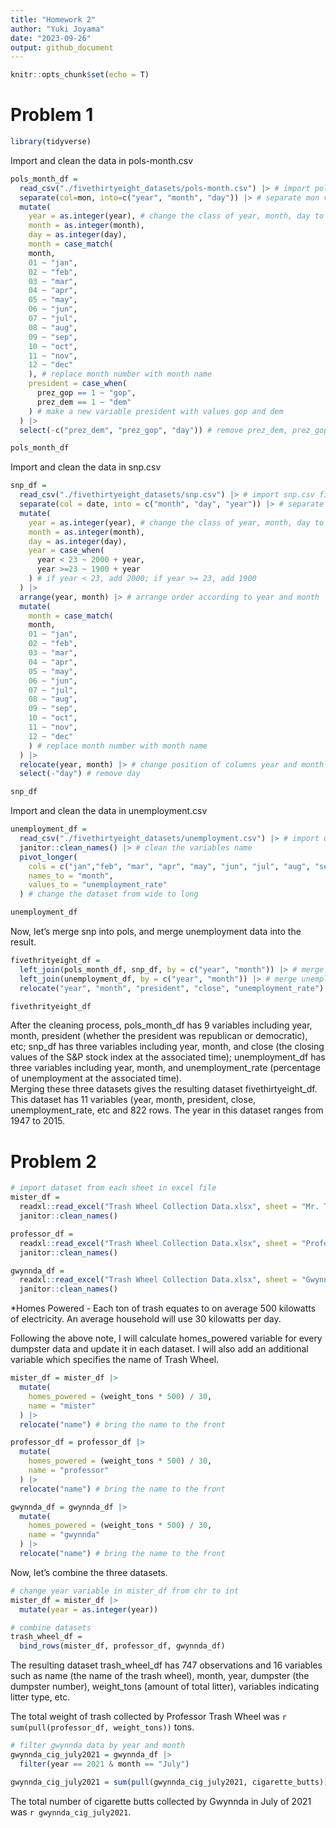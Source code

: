 ```yaml
---
title: "Homework 2"
author: "Yuki Joyama"
date: "2023-09-26"
output: github_document
---
```


```r
knitr::opts_chunk$set(echo = T)
```

# Problem 1
```r
library(tidyverse)
```

Import and clean the data in pols-month.csv

```r
pols_month_df =
  read_csv("./fivethirtyeight_datasets/pols-month.csv") |> # import pols_month.csv file
  separate(col=mon, into=c("year", "month", "day")) |> # separate mon variable into year, month and day
  mutate(
    year = as.integer(year), # change the class of year, month, day to integer
    month = as.integer(month),
    day = as.integer(day),
    month = case_match(
    month,
    01 ~ "jan",
    02 ~ "feb",
    03 ~ "mar",
    04 ~ "apr",
    05 ~ "may",
    06 ~ "jun",
    07 ~ "jul",
    08 ~ "aug",
    09 ~ "sep",
    10 ~ "oct",
    11 ~ "nov",
    12 ~ "dec"
    ), # replace month number with month name
    president = case_when(
      prez_gop == 1 ~ "gop",
      prez_dem == 1 ~ "dem"
    ) # make a new variable president with values gop and dem
  ) |> 
  select(-c("prez_dem", "prez_gop", "day")) # remove prez_dem, prez_gop, and day

pols_month_df
```

Import and clean the data in snp.csv

```r
snp_df =
  read_csv("./fivethirtyeight_datasets/snp.csv") |> # import snp.csv file
  separate(col = date, into = c("month", "day", "year")) |> # separate date variable into year, month and day
  mutate(
    year = as.integer(year), # change the class of year, month, day to integer
    month = as.integer(month),
    day = as.integer(day),
    year = case_when(
      year < 23 ~ 2000 + year,
      year >=23 ~ 1900 + year
    ) # if year < 23, add 2000; if year >= 23, add 1900
  ) |> 
  arrange(year, month) |> # arrange order according to year and month
  mutate(
    month = case_match(
    month,
    01 ~ "jan",
    02 ~ "feb",
    03 ~ "mar",
    04 ~ "apr",
    05 ~ "may",
    06 ~ "jun",
    07 ~ "jul",
    08 ~ "aug",
    09 ~ "sep",
    10 ~ "oct",
    11 ~ "nov",
    12 ~ "dec"
    ) # replace month number with month name
  ) |> 
  relocate(year, month) |> # change position of columns year and month
  select(-"day") # remove day

snp_df
```

Import and clean the data in unemployment.csv

```r
unemployment_df =
  read_csv("./fivethirtyeight_datasets/unemployment.csv") |> # import unemployment.csv file
  janitor::clean_names() |> # clean the variables name
  pivot_longer(
    cols = c("jan","feb", "mar", "apr", "may", "jun", "jul", "aug", "sep", "oct", "nov", "dec"),
    names_to = "month",
    values_to = "unemployment_rate"
  ) # change the dataset from wide to long

unemployment_df
```

Now, let's merge snp into pols, and merge unemployment data into the result.

```r
fivethrityeight_df =
  left_join(pols_month_df, snp_df, by = c("year", "month")) |> # merge snp into pols,
  left_join(unemployment_df, by = c("year", "month")) |> # merge unemployment data into the result
  relocate("year", "month", "president", "close", "unemployment_rate") # bring key variables to the front

fivethrityeight_df
```

After the cleaning process, pols_month_df has 9 variables including year, month, president (whether the president was republican or democratic), etc; snp_df has three variables including year, month, and close (the closing values of the S&P stock index at the associated time); unemployment_df has three variables including year, month, and unemployment_rate (percentage of unemployment at the associated time).  
Merging these three datasets gives the resulting dataset fivethirtyeight_df. This dataset has 11 variables (year, month, president, close, unemployment_rate, etc and 822 rows. The year in this dataset ranges from 1947 to 2015.

# Problem 2

```r
# import dataset from each sheet in excel file
mister_df =
  readxl::read_excel("Trash Wheel Collection Data.xlsx", sheet = "Mr. Trash Wheel", range = "A2:N549") |> # data of Mr. Trash Wheel
  janitor::clean_names()

professor_df =
  readxl::read_excel("Trash Wheel Collection Data.xlsx", sheet = "Professor Trash Wheel", range = "A2:M96") |> # data of Professor Trash Wheel
  janitor::clean_names()

gwynnda_df =
  readxl::read_excel("Trash Wheel Collection Data.xlsx", sheet = "Gwynnda Trash Wheel", range = "A2:K108") |> # data of Gwynnda Trash Wheel
  janitor::clean_names()
```

*Homes Powered - Each ton of trash equates to on average 500 kilowatts of electricity. An average household will use 30 kilowatts per day.

Following the above note, I will calculate homes_powered variable for every dumpster data and update it in each dataset. I will also add an additional variable which specifies the name of Trash Wheel.

```r
mister_df = mister_df |> 
  mutate(
    homes_powered = (weight_tons * 500) / 30,
    name = "mister"
  ) |> 
  relocate("name") # bring the name to the front

professor_df = professor_df |> 
  mutate(
    homes_powered = (weight_tons * 500) / 30,
    name = "professor"
  ) |> 
  relocate("name") # bring the name to the front

gwynnda_df = gwynnda_df |> 
  mutate(
    homes_powered = (weight_tons * 500) / 30,
    name = "gwynnda"
  ) |> 
  relocate("name") # bring the name to the front
```

Now, let's combine the three datasets.

```r
# change year variable in mister_df from chr to int
mister_df = mister_df |> 
  mutate(year = as.integer(year))

# combine datasets
trash_wheel_df =
  bind_rows(mister_df, professor_df, gwynnda_df)
```

The resulting dataset trash_wheel_df has 747 observations and 16 variables such as name (the name of the trash wheel), month, year, dumpster (the dumpster number), weight_tons (amount of total litter), variables indicating litter type, etc.

The total weight of trash collected by Professor Trash Wheel was `r sum(pull(professor_df, weight_tons))` tons.

```r
# filter gwynnda data by year and month 
gwynnda_cig_july2021 = gwynnda_df |> 
  filter(year == 2021 & month == "July") 

gwynnda_cig_july2021 = sum(pull(gwynnda_cig_july2021, cigarette_butts))
```
The total number of cigarette butts collected by Gwynnda in July of 2021 was `r gwynnda_cig_july2021`.






